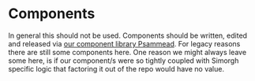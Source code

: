 
<Meta title="Simorgh Structure/components directory" />

# Components

In general this should not be used. Components should be written, edited and released via [our component library Psammead](https://github.com/bbc/psammead). For legacy reasons there are still some components here. One reason we might always leave some here, is if our component/s were so tightly coupled with Simorgh specific logic that factoring it out of the repo would have no value.
